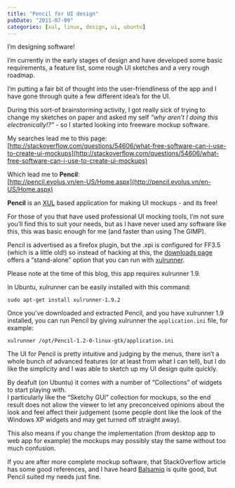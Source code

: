 ```yaml
---
title: "Pencil for UI design"
pubDate: "2011-07-09"
categories: [xul, linux, design, ui, ubuntu]
---
```


I’m designing software!

I’m currently in the early stages of design and have developed some basic requirements, a feature list, some rough UI sketches and a very rough roadmap.

I’m putting a fair bit of thought into the user-friendliness of the app and I have gone through quite a few different idea’s for the UI.

During this sort-of brainstorming activity, I got really sick of trying to change my sketches on paper and asked my self _“why aren’t I doing this electronically!?”_ - so I started looking into freeware mockup software.

My searches lead me to this page:  
[](http://stackoverflow.com/questions/54606/what-free-software-can-i-use-to-create-ui-mockups)[http://stackoverflow.com/questions/54606/what-free-software-can-i-use-to-create-ui-mockups](http://stackoverflow.com/questions/54606/what-free-software-can-i-use-to-create-ui-mockups)

Which lead me to **Pencil**:  
[](http://pencil.evolus.vn/en-US/Home.aspx)[http://pencil.evolus.vn/en-US/Home.aspx](http://pencil.evolus.vn/en-US/Home.aspx)

**Pencil** is an [XUL](http://en.wikipedia.org/wiki/Xul) based application for making UI mockups - and its free!

For those of you that have used professional UI mocking tools, I’m not sure you’ll find this to suit your needs, but as I have never used any software like this, this was basic enough for me (and faster than using The GIMP).

Pencil is advertised as a firefox plugin, but the .xpi is configured for FF3.5 (which is a little old!) so instead of hacking at this, the [downloads page](http://pencil.evolus.vn/en-US/Downloads/Application.aspx) offers a “stand-alone” option that you can run with [xulrunner](http://en.wikipedia.org/wiki/Xulrunner).

Please note at the time of this blog, this app requires xulrunner 1.9.

In Ubuntu, xulrunner can be easily installed with this command:

```
sudo apt-get install xulrunner-1.9.2
```

Once you’ve downloaded and extracted Pencil, and you have xulrunner 1.9 installed, you can run Pencil by giving xulrunner the `application.ini` file, for example:

```
xulrunner /opt/Pencil-1.2-0-linux-gtk/application.ini
```

The UI for Pencil is pretty intuitive and judging by the menus, there isn’t a whole bunch of advanced features (or at least from what I can tell), but I do like the simplicity and I was able to sketch up my UI design quite quickly.

By deafult (on Ubuntu) it comes with a number of “Collections” of widgets to start playing with.  
I particularly like the “Sketchy GUI” collection for mockups, so the end result does not allow the viewer to let any preconceived opinions about the look and feel affect their judgement (some people dont like the look of the Windows XP widgets and may get turned off straight away).

This also means if you change the implementation (from desktop app to web app for example) the mockups may possibly stay the same without too much confusion.

If you are after more complete mockup software, that StackOverflow article has some good references, and I have heard [Balsamiq](http://www.balsamiq.com/products/mockups) is quite good, but Pencil suited my needs just fine.
